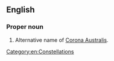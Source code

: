 ==English==

===Proper noun===
{{en-proper noun|sg=[[corona|Corona]] [[austrina|Austrina]]}}

# Alternative name of [[Corona Australis]].

[[Category:en:Constellations]]